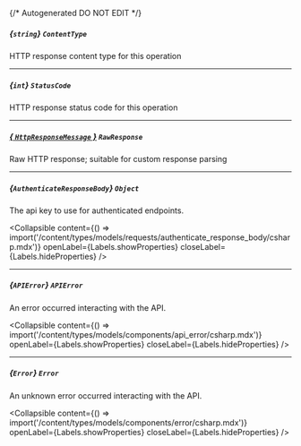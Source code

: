 {/* Autogenerated DO NOT EDIT  */}

##### *{`string`}* `ContentType`
HTTP response content type for this operation

---
##### *{`int`}* `StatusCode`
HTTP response status code for this operation

---
##### [*{ `HttpResponseMessage` }*](https://learn.microsoft.com/en-us/dotnet/api/system.net.http.httpresponsemessage?view=net-5.0) `RawResponse`
Raw HTTP response; suitable for custom response parsing

---
##### *{`AuthenticateResponseBody`}* `Object`
The api key to use for authenticated endpoints.

<Collapsible content={() => import('/content/types/models/requests/authenticate_response_body/csharp.mdx')} openLabel={Labels.showProperties} closeLabel={Labels.hideProperties} />


---
##### *{`APIError`}* `APIError`
An error occurred interacting with the API.

<Collapsible content={() => import('/content/types/models/components/api_error/csharp.mdx')} openLabel={Labels.showProperties} closeLabel={Labels.hideProperties} />


---
##### *{`Error`}* `Error`
An unknown error occurred interacting with the API.

<Collapsible content={() => import('/content/types/models/components/error/csharp.mdx')} openLabel={Labels.showProperties} closeLabel={Labels.hideProperties} />



